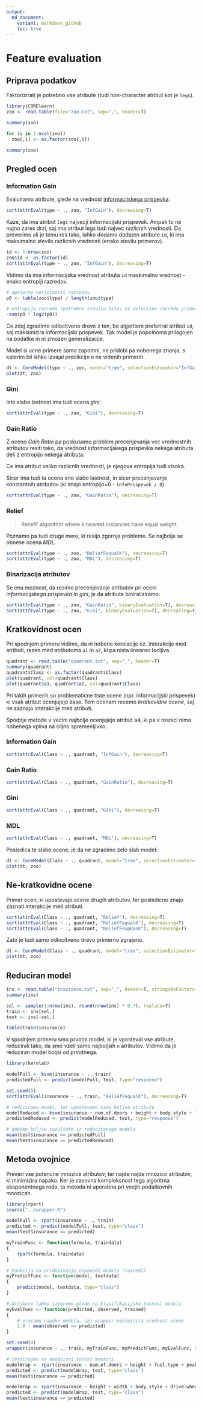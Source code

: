 ```yaml
---
output: 
  md_document:
    variant: markdown_github
    toc: true
---
```

# Feature evaluation

## Priprava podatkov

Faktorizirati je potrebno vse atribute (tudi non-character atribut kot je `legs`).
```R
library(CORElearn)
zoo <- read.table(file="zoo.txt", sep=",", header=T)

summary(zoo)

for (i in 1:ncol(zoo))
  zoo[,i] <- as.factor(zoo[,i])

summary(zoo)
```
## Pregled ocen

### Information Gain
Evaluiramo atribute, glede na vrednost [informacijskega prispevka](https://en.wikipedia.org/wiki/Information_gain_in_decision_trees).
```R
sort(attrEval(type ~ ., zoo, "InfGain"), decreasing=T)
```

Kaze, da ima atribut `legs` najvecji informacijski prispevek. Ampak to ne nujno zares drzi, saj ima atribut legs tudi najvec razlicnih vrednosti. Da preverimo ali je temu res tako, lahko dodamo dodaten atribute `id`, ki ima maksimalno stevilo razlicnih vrednosti (enako stevilu primerov).

```R
id <- 1:nrow(zoo)
zoo$id <- as.factor(id)
sort(attrEval(type ~ ., zoo, "InfGain"), decreasing=T)
```

Vidimo da ima informacijska vrednost atributa `id` maskimalno vrednost - enako entropiji razredov.
```R
# apriorne verjetnosti razredov
p0 <- table(zoo$type) / length(zoo$type)

# entropija razreda (potrebno stevilo bitov za dolocitev razreda primera)
-sum(p0 * log2(p0))
```

Ce zdaj zgradimo odlocitveno drevo z ten, bo algoritem preferiral atribut `id`, saj maksimizira informacijski prispevek. 
Tak model je popolnoma prilagojen na podatke in ni zmozen generalizacije.

Model si ucne primere samo zapomni, ne pridobi pa nobenega znanja, s katerim bil lahko izvajal predikcije o ne videnih primerih.
```R
dt <- CoreModel(type ~ ., zoo, model="tree", selectionEstimator="InfGain")
plot(dt, zoo)
```


### Gini

Isto slabo lastnost ima tudi ocena *gini*:    
```R
sort(attrEval(type ~ ., zoo, "Gini"), decreasing=T)
```


### Gain Ratio

Z oceno *Gain Ratio* pa poskusamo problem precenjevanja vec vrednostnih atributov resiti tako,
da vrednost informacijskega prispevka nekega atributa deli z entropijo nekega atributa.

Ce ima atribut veliko razlicnih vrednosti, je njegova entropija tudi visoka.

Sicer ima tudi ta ocena eno slabo lastnost, in sicer precenjevanje konstantnih atributov (ki imajo entropijo=0 - `infoPrispevek / 0`).
```R
sort(attrEval(type ~ ., zoo, "GainRatio"), decreasing=T)
```


### Relief

> ReliefF algorithm where k nearest instances have equal weight.

Poznamo pa tudi druge mere, ki resijo zgornje probleme. Se najbolje se obnese ocena *MDL*.
```R
sort(attrEval(type ~ ., zoo, "ReliefFequalK"), decreasing=T)
sort(attrEval(type ~ ., zoo, "MDL"), decreasing=T)
```


### Binarizacija atributov

Se ena moznost, da resimo precenjevanje atributov pri oceni *informacijskega prispevka* in *gini*, je da atribute biniraliziramo:
```R
sort(attrEval(type ~ ., zoo, "GainRatio", binaryEvaluation=T), decreasing=T)
sort(attrEval(type ~ ., zoo, "Gini", binaryEvaluation=T), decreasing=T)
```


## Kratkovidnost ocen

Pri spodnjem primeru vidimo, da ni nobene korelacije oz. interakcije med atributi, razen med atributoma `a1` in `a2`, ki pa nista linearno locljiva.

```R
quadrant <- read.table("quadrant.txt", sep=",", header=T)
summary(quadrant)
quadrant$Class <- as.factor(quadrant$Class)
plot(quadrant, col=quadrant$Class)
plot(quadrant$a1, quadrant$a2, col=quadrant$Class)
```

Pri takih primerih so problematicne tiste ocene (npr. informacijski prispevek) ki vsak atribut ocenjujejo zase. Tem ocenam recemo *kratkovidne ocene*, saj ne zaznajo interakcije med atributi.

Spodnje metode v vecini najbolje ocenjujejo atribut a4, ki pa v resnici nima nobenega vpliva na ciljno spremenljivko.

### Information Gain
```R
sort(attrEval(Class ~ ., quadrant, "InfGain"), decreasing=T)
```

### Gain Ratio
```R
sort(attrEval(Class ~ ., quadrant, "GainRatio"), decreasing=T)
```

### Gini
```R
sort(attrEval(Class ~ ., quadrant, "Gini"), decreasing=T)
```

### MDL
```R
sort(attrEval(Class ~ ., quadrant, "MDL"), decreasing=T)
```


Posledica te slabe ocene, je da ne zgradimo zelo slab model:
```R
dt <- CoreModel(Class ~ ., quadrant, model="tree", selectionEstimator="InfGain")
plot(dt, zoo)
```


## Ne-kratkovidne ocene

Primer ocen, ki upostevajo ocene drugih atributov, ter posledicno znajo zaznati interakcije med atributi.
```R
sort(attrEval(Class ~ ., quadrant, "Relief"), decreasing=T)
sort(attrEval(Class ~ ., quadrant, "ReliefFequalK"), decreasing=T)
sort(attrEval(Class ~ ., quadrant, "ReliefFexpRank"), decreasing=T)
```

Zato je tudi samo odlocitveno drevo primerno zgrajeno.
```R
dt <- CoreModel(Class ~ ., quadrant, model="tree", selectionEstimator="Relief")
plot(dt, zoo)
```

## Reduciran model

```R
ins <- read.table("insurance.txt", sep=",", header=T, stringsAsFactors=T)
summary(ins)

sel <- sample(1:nrow(ins), round(nrow(ins) * 0.7), replace=T)
train <- ins[sel,]
test <- ins[-sel,]

table(train$insurance)
```

V spodnjem primeru smo prvotni model, ki je vposteval vse atribute, reducirali tako, da smo vzeli samo najboljsih `n` atributov. Vidimo da je reduciran model boljsi od prvotnega.
```R
library(kernlab)

modelFull <- ksvm(insurance ~ ., train)
predictedFull <- predict(modelFull, test, type="response")

set.seed(0)
sort(attrEval(insurance ~ ., train, "ReliefFequalK"), decreasing=T)

# reduciramo model, ter upostevamo samo boljse atribute
modelReduced <- ksvm(insurance ~ num.of.doors + height + body.style + length, train)
predictedReduced <- predict(modelReduced, test, type="response")

# dobimo boljse razultate iz reduciranega modela
mean(test$insurance == predictedFull)
mean(test$insurance == predictedReduced)
```

## Metoda ovojnice

Preveri vse potencne mnozice atributov, ter najde najde mnozico atributov, ki minimizira napako. 
Ker je casovna kompleksnost tega algoritma eksponentnega reda, ta metoda ni uporabna pri vecjih podatkovnih mnozicah.
```R
library(rpart)
source("../wrapper.R")

modelFull <- rpart(insurance ~ ., train)
predicted <- predict(modelFull, test, type="class")
mean(test$insurance == predicted)

myTrainFunc <- function(formula, traindata)
{
	rpart(formula, traindata)	
}

# Funkcija za pridobivanje napovedi modela (razredi)
myPredictFunc <- function(model, testdata)
{
	predict(model, testdata, type="class")
}

# Atribute lahko izberemo glede na klasifikacijsko tocnost modela
myEvalFunc <- function(predicted, observed, trained)
{
	# vracamo napako modela, saj wrapper minimizira vrednost ocene
	1.0 - mean(observed == predicted)	
}

set.seed(0)
wrapper(insurance ~ ., train, myTrainFunc, myPredictFunc, myEvalFunc, cvfolds=10)

# testirajmo na neodvisni testni mnozici
modelWrap <- rpart(insurance ~ num.of.doors + height + fuel.type + peak.rpm + aspiration + length, train)
predicted <- predict(modelWrap, test, type="class")
mean(test$insurance == predicted)

```
```R
modelWrap <- rpart(insurance ~ height + width + body.style + drive.wheels, train)
predicted <- predict(modelWrap, test, type="class")
mean(test$insurance == predicted)
```
